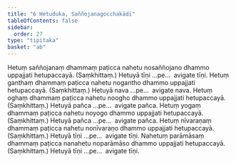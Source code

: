 ```yaml
---
title: "6 Hetuduka, Saññojanagocchakādi"
tableOfContents: false
sidebar:
  order: 27
type: "tipitaka"
basket: "ab"
---
```



<DynamicBreadcrumb />

<Division number="21">

<Paragraph number="52">
Hetuṃ saññojanaṃ dhammaṃ paṭicca nahetu nosaññojano dhammo uppajjati hetupaccayā. (Saṃkhittaṃ.)
</Paragraph>

<Paragraph number="53">
Hetuyā tīṇi …pe…  avigate tīṇi.
</Paragraph>

</Division>
<Division number="22">

<Paragraph number="54">
Hetuṃ ganthaṃ dhammaṃ paṭicca nahetu nogantho dhammo uppajjati hetupaccayā. (Saṃkhittaṃ.)
</Paragraph>

<Paragraph number="55">
Hetuyā nava …pe…  avigate nava.
</Paragraph>

</Division>
<Division number="23">

<Paragraph number="56">
Hetuṃ oghaṃ dhammaṃ paṭicca nahetu noogho dhammo uppajjati hetupaccayā. (Saṃkhittaṃ.)
</Paragraph>

<Paragraph number="57">
Hetuyā pañca …pe…  avigate pañca.
</Paragraph>

</Division>
<Division number="24">

<Paragraph number="58">
Hetuṃ yogaṃ dhammaṃ paṭicca nahetu noyogo dhammo uppajjati hetupaccayā. (Saṃkhittaṃ.)
</Paragraph>

<Paragraph number="59">
Hetuyā pañca …pe…  avigate pañca.
</Paragraph>

</Division>
<Division number="25">

<Paragraph number="60">
Hetuṃ nīvaraṇaṃ dhammaṃ paṭicca nahetu nonīvaraṇo dhammo uppajjati hetupaccayā. (Saṃkhittaṃ.)
</Paragraph>

<Paragraph number="61">
Hetuyā tīṇi …pe…  avigate tīṇi.
</Paragraph>

</Division>
<Division number="26">

<Paragraph number="62">
Nahetuṃ parāmāsaṃ dhammaṃ paṭicca nanahetu noparāmāso dhammo uppajjati hetupaccayā. (Saṃkhittaṃ.)
</Paragraph>

<Paragraph number="63">
Hetuyā tīṇi …pe…  avigate tīṇi.
</Paragraph>
</Division>